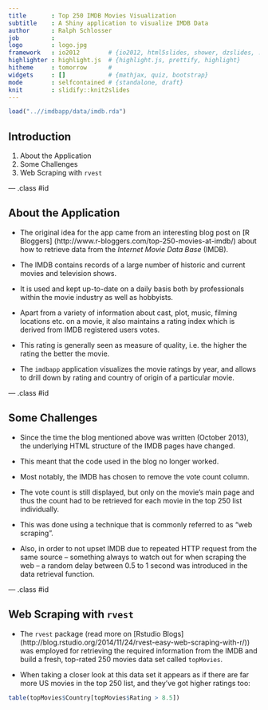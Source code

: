 ```yaml
---
title       : Top 250 IMDB Movies Visualization
subtitle    : A Shiny application to visualize IMDB Data
author      : Ralph Schlosser
job         : 
logo        : logo.jpg
framework   : io2012        # {io2012, html5slides, shower, dzslides, ...}
highlighter : highlight.js  # {highlight.js, prettify, highlight}
hitheme     : tomorrow      # 
widgets     : []            # {mathjax, quiz, bootstrap}
mode        : selfcontained # {standalone, draft}
knit        : slidify::knit2slides
---
```


```r
load("..//imdbapp/data/imdb.rda")
```

<style>
.title-slide {
  background-color: #FEFEF5; /* #EDE0CF; ; #CA9F9D*/
}

.title-slide hgroup > h1{
 font-family: 'Oswald', 'Helvetica', sanserif; 
}

.title-slide hgroup > h1, 
.title-slide hgroup > h2 {
  color: #944E2D ;  /* ; #EF5150*/
}

.current article > h2, 
.class hgroup > h2 {
  color: #944E2D ;  /* ; #EF5150*/
}
</style>

## Introduction

1. About the Application
2. Some Challenges
3. Web Scraping with `rvest`

--- .class #id 

## About the Application

* The original idea for the app came from an interesting blog post on [R Bloggers] (http://www.r-bloggers.com/top-250-movies-at-imdb/) about how to retrieve data from the _Internet Movie Data Base_ (IMDB).

* The IMDB contains records of a large number of historic and current movies and television shows.

* It is used and kept up-to-date on a daily basis both by professionals within the movie industry as well as hobbyists. 

* Apart from a variety of information about cast, plot, music, filming locations etc. on a movie, it also maintains a rating index which is derived from IMDB registered users votes.

* This rating is generally seen as measure of quality, i.e. the higher the rating the better the movie.

* The `imdbapp` application visualizes the movie ratings by year, and allows to drill down by rating and country of origin of a particular movie.

--- .class #id 

## Some Challenges

* Since the time the blog mentioned above was written (October 2013), the underlying HTML structure of the IMDB pages have changed.

* This meant that the code used in the blog no longer worked. 

* Most notably, the IMDB has chosen to remove the vote count column.

* The vote count is still displayed, but only on the movie's main page and thus the count had to be retrieved for each movie in the top 250 list individually.

* This was done using a technique that is commonly referred to as "web scraping".

* Also, in order to not upset IMDB due to repeated HTTP request from the same source -- something always to watch out for when scraping the web -- a random delay between 0.5 to 1 second was introduced in the data retrieval function.

--- .class #id 

## Web Scraping with `rvest`

* The `rvest` package (read more on [Rstudio Blogs] (http://blog.rstudio.org/2014/11/24/rvest-easy-web-scraping-with-r/)) was employed for retrieving the required information from the IMDB and build a fresh, top-rated 250 movies data set called `topMovies`.

* When taking a closer look at this data set it appears as if there are far more US movies in the top 250 list, and they've got higher ratings too:

```r
table(topMovies$Country[topMovies$Rating > 8.5])
```


